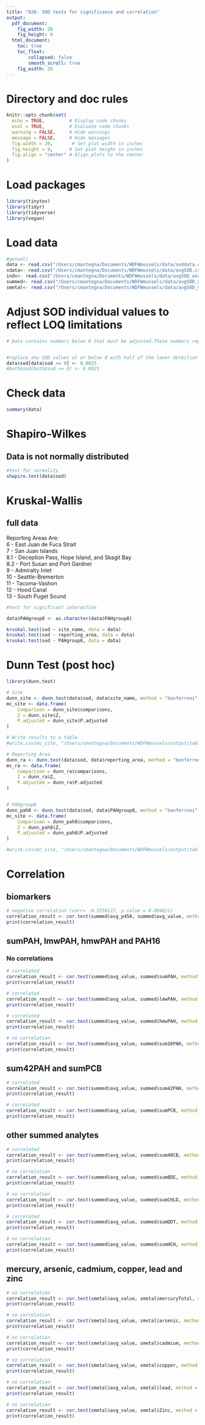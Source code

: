 ```yaml
---
title: "020- SOD tests for significance and correlation"
output:
  pdf_document: 
    fig_width: 20
    fig_height: 9
  html_document: 
    toc: true
    toc_float:
        collapsed: false
        smooth_scroll: true
    fig_width: 20
---
```


# Directory and doc rules

```r

knitr::opts_chunk$set(
  echo = TRUE,         # Display code chunks
  eval = TRUE,         # Evaluate code chunks
  warning = FALSE,     # Hide warnings
  message = FALSE,     # Hide messages
  fig.width = 20,       # Set plot width in inches
  fig.height = 9,      # Set plot height in inches
  fig.align = "center" # Align plots to the center
)

```

# Load packages

```r
library(tinytex)
library(tidyr)
library(tidyverse)
library(vegan)

```

# Load data

```r

#getwd()
data <- read.csv("/Users/cmantegna/Documents/WDFWmussels/data/soddata.csv")
sdata<- read.csv("/Users/cmantegna/Documents/WDFWmussels/data/avgSOD.csv")
indv<- read.csv("/Users/cmantegna/Documents/WDFWmussels/data/avgSOD_analytes.csv")
summed<- read.csv("/Users/cmantegna/Documents/WDFWmussels/data/avgSOD_analytes2.csv")
smetal<- read.csv("/Users/cmantegna/Documents/WDFWmussels/data/avgSOD_metals.csv")

```

# Adjust SOD individual values to reflect LOQ limitations
```r

# Data contains numbers below 0 that must be adjusted.These numbers represent samples whose values were below the limit of quantification using the SOD kit. There was some activity in the raw sample, but it is too far below the limit of the standard curve to be accurately quantified.


#replace any SOD values at or below 0 with half of the lower detection limit of .005 (.005*.5). Lower detection limit determined by assay protocol by the manufacturer, Cayman.
data$sod[data$sod <= 0] <- 0.0025
#both$sod[both$sod <= 0] <- 0.0025

```
# Check data

```r
summary(data)
```

# Shapiro-Wilkes 
## Data is not normally distributed
```r

#test for normality 
shapiro.test(data$sod)

```

# Kruskal-Wallis
## full data
Reporting Areas Are:\
6 - East Juan de Fuca Strait\
7 - San Juan Islands\
8.1 - Deception Pass, Hope Island, and Skagit Bay\
8.2 - Port Susan and Port Gardner\
9 - Admiralty Inlet\
10 - Seattle-Bremerton\
11 - Tacoma-Vashon\
12 - Hood Canal\
13 - South Puget Sound

```r

#test for significant interaction

data$PAHgroup8 <- as.character(data$PAHgroup8)

kruskal.test(sod ~ site_name, data = data)
kruskal.test(sod ~ reporting_area, data = data)
kruskal.test(sod ~ PAHgroup8, data = data)

```


# Dunn Test (post hoc)

```r
library(dunn.test)

# Site
dunn_site <- dunn.test(data$sod, data$site_name, method = "bonferroni", list = TRUE)
mc_site <- data.frame(
    Comparison = dunn_site$comparisons,
    Z = dunn_site$Z,
    P.adjusted = dunn_site$P.adjusted
)

# Write results to a table
#write.csv(mc_site, "/Users/cmantegna/Documents/WDFWmussels/output/tables/SignificantSODsite.csv", row.names = FALSE)

# Reporting Area
dunn_ra <- dunn.test(data$sod, data$reporting_area, method = "bonferroni", list = TRUE)
mc_ra <- data.frame(
    Comparison = dunn_ra$comparisons,
    Z = dunn_ra$Z,
    P.adjusted = dunn_ra$P.adjusted
)


# PAHgroup8
dunn_pah8 <- dunn.test(data$sod, data$PAHgroup8, method = "bonferroni", list = TRUE)
mc_site <- data.frame(
    Comparison = dunn_pah8$comparisons,
    Z = dunn_pah8$Z,
    P.adjusted = dunn_pah8$P.adjusted
)

#write.csv(mc_site, "/Users/cmantegna/Documents/WDFWmussels/output/tables/SignificantSODpah8.csv", row.names = FALSE)
```

# Correlation

## biomarkers
```r

# negative correlation (corr= -0.3256127, p-value = 0.004821)
correlation_result <- cor.test(summed$avg_p450, summed$avg_value, method = "spearman")
print(correlation_result)

```

## sumPAH, lmwPAH, hmwPAH and PAH16
### No correlations
```r

# correlated
correlation_result <- cor.test(summed$avg_value, summed$sumPAH, method = "spearman")
print(correlation_result)

# correlated
correlation_result <- cor.test(summed$avg_value, summed$lmwPAH, method = "spearman")
print(correlation_result)

# correlated
correlation_result <- cor.test(summed$avg_value, summed$hmwPAH, method = "spearman")
print(correlation_result)

# no correlation
correlation_result <- cor.test(summed$avg_value, summed$sum16PAH, method = "spearman")
print(correlation_result)

```

## sum42PAH and sumPCB
```r

# correlated
correlation_result <- cor.test(summed$avg_value, summed$sum42PAH, method = "spearman")
print(correlation_result)

# correlated
correlation_result <- cor.test(summed$avg_value, summed$sumPCB, method = "spearman")
print(correlation_result)

```

## other summed analytes
```r

# correlated
correlation_result <- cor.test(summed$avg_value, summed$sum40CB, method = "spearman")
print(correlation_result)

# no correlation
correlation_result <- cor.test(summed$avg_value, summed$sumBDE, method = "spearman")
print(correlation_result)

# no correlation
correlation_result <- cor.test(summed$avg_value, summed$sumCHLD, method = "spearman")
print(correlation_result)

# correlated
correlation_result <- cor.test(summed$avg_value, summed$sumDDT, method = "spearman")
print(correlation_result)

# no correlation
correlation_result <- cor.test(summed$avg_value, summed$sumHCH, method = "spearman")
print(correlation_result)
```

## mercury, arsenic, cadmium, copper, lead and zinc
```r

# no correlation
correlation_result <- cor.test(smetal$avg_value, smetal$mercuryTotal, method = "spearman")
print(correlation_result)

# no correlation
correlation_result <- cor.test(smetal$avg_value, smetal$arsenic, method = "spearman")
print(correlation_result)

# no correlation
correlation_result <- cor.test(smetal$avg_value, smetal$cadmium, method = "spearman")
print(correlation_result)

# no correlation
correlation_result <- cor.test(smetal$avg_value, smetal$copper, method = "spearman")
print(correlation_result)

# no correlation
correlation_result <- cor.test(smetal$avg_value, smetal$lead, method = "spearman")
print(correlation_result)

# no correlation
correlation_result <- cor.test(smetal$avg_value, smetal$Zinc, method = "spearman")
print(correlation_result)

```

